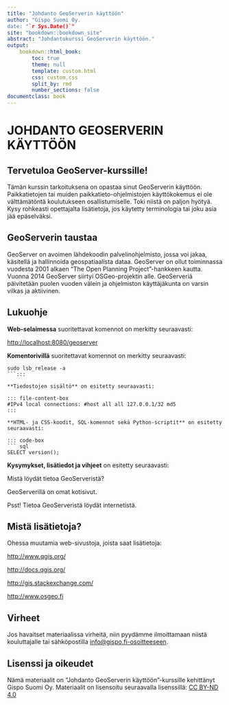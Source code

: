 ```yaml
---
title: "Johdanto GeoServerin käyttöön"
author: "Gispo Suomi Oy.
date: "`r Sys.Date()`"
site: "bookdown::bookdown_site"
abstract: "Johdantokurssi GeoServerin käyttöön."
output:
    bookdown::html_book:
        toc: true
        theme: null
        template: custom.html
        css: custom.css
        split_by: rmd
        number_sections: false
documentclass: book
---
```


# JOHDANTO GEOSERVERIN KÄYTTÖÖN

## Tervetuloa GeoServer-kurssille!
Tämän kurssin tarkoituksena on opastaa sinut GeoServerin käyttöön. Paikkatietojen tai muiden paikkatieto-ohjelmistojen käyttökokemus ei ole välttämätöntä koulutukseen osallistumisel­le. Toki niistä on paljon hyötyä. Kysy rohkeasti opettajalta lisätietoja, jos käytetty terminologia tai joku asia jää epäselväksi.

## GeoServerin taustaa
GeoServer on avoimen lähdekoodin palvelinohjelmisto, jossa voi jakaa, käsitellä ja hallinnoida geospatiaalista dataa. GeoServer on ollut toiminnassa vuodesta 2001 alkaen “The Open Planning Project”-hankkeen kautta. Vuonna 2014 GeoServer siirtyi OSGeo-projektin alle. GeoServeriä päivitetään puolen vuoden välein ja ohjelmiston käyttäjäkunta on varsin vilkas ja aktiivinen.


## Lukuohje

**Web-selaimessa** suoritettavat komennot on merkitty seuraavasti:

::: note-box
<http://localhost:8080/geoserver>
:::

**Komentorivillä** suoritettavat komennot on merkitty seuraavasti:

::: commandline-box
``` shell
sudo lsb_release -a
```:::

**Tiedostojen sisältö** on esitetty seuraavasti:

::: file-content-box
#IPv4 local connections: #host all all 127.0.0.1/32 md5
:::

**HTML- ja CSS-koodit, SQL-komennot sekä Python-scriptit** on esitetty seuraavasti:

::: code-box
``` sql
SELECT version();
```
:::

**Kysymykset, lisätiedot ja vihjeet** on esitetty seuraavasti:

::: hint-box
Mistä löydät tietoa GeoServeristä?

GeoServerillä on omat kotisivut.

Psst! Tietoa GeoServeristä löydät internetistä.
:::

## Mistä lisätietoja?

Ohessa muutamia web-sivustoja, joista saat lisätietoja:

::: note-box
<http://www.qgis.org/>
:::

::: note-box
<http://docs.qgis.org/>
:::

::: note-box
<http://gis.stackexchange.com/>
:::

::: note-box
<http://www.osgeo.fi>
:::

## Virheet

Jos havaitset materiaalissa virheitä, niin pyydämme ilmoittamaan niistä kouluttajalle tai sähköpostilla [info\@gispo.fi-osoitteeseen](mailto:info@gispo.fi-osoitteeseen){.email}.

## Lisenssi ja oikeudet

Nämä materiaalit on "Johdanto GeoServerin käyttöön"-kurssille kehittänyt Gispo Suomi Oy. Materiaalit on lisensoitu seuraavalla lisenssillä: [CC BY-ND 4.0](https://creativecommons.org/licenses/by-nd/4.0/)
